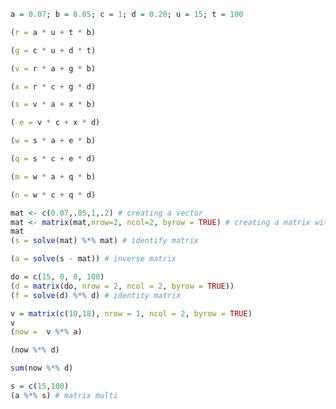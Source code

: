 ```r
a = 0.07; b = 0.05; c = 1; d = 0.20; u = 15; t = 100

(r = a * u + t * b)

(g = c * u + d * t)

(v = r * a + g * b)

(x = r * c + g * d)

(s = v * a + x * b)

( e = v * c + x * d)

(w = s * a + e * b)

(q = s * c + e * d)

(m = w * a + q * b)

(n = w * c + q * d)

```

```r
mat <- c(0.07,.05,1,.2) # creating a vector
mat <- matrix(mat,nrow=2, ncol=2, byrow = TRUE) # creating a matrix with 2 rows and 2 columns
mat
(s = solve(mat) %*% mat) # identify matrix

(a = solve(s - mat)) # inverse matrix

do = c(15, 0, 0, 100)
(d = matrix(do, nrow = 2, ncol = 2, byrow = TRUE))
(f = solve(d) %*% d) # identity matrix 

v = matrix(c(10,18), nrow = 1, ncol = 2, byrow = TRUE)
v
(now =  v %*% a)

(now %*% d) 

sum(now %*% d)
```

```r
s = c(15,100)
(a %*% s) # matrix multi
```


